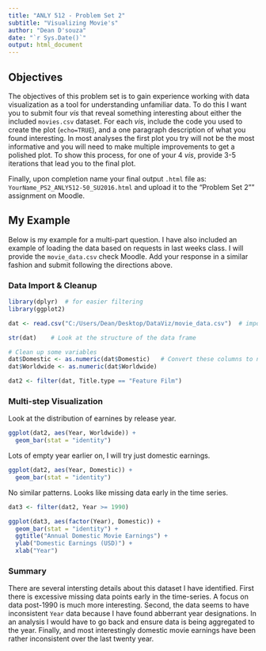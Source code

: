 ```yaml
---
title: "ANLY 512 - Problem Set 2"
subtitle: "Visualizing Movie's"
author: "Dean D'souza"
date: "`r Sys.Date()`"
output: html_document
---
```



## Objectives

The objectives of this problem set is to gain experience working with data visualization as a tool for understanding unfamiliar data. To do this I want you to submit four *vis* that reveal something interesting about either the included `movies.csv` dataset.  For each *vis*, include the code you used to create the plot (`echo=TRUE`), and a one paragraph description of what you found interesting.  In most analyses the first plot you try will not be the most informative and you will need to make multiple improvements to get a polished plot. To show this process, for one of your 4 *vis*, provide 3-5 iterations that lead you to the final plot.  

Finally, upon completion name your final output `.html` file as: `YourName_PS2_ANLY512-50_SU2016.html` and upload it to the "Problem Set 2"" assignment on Moodle.


## My Example

Below is my example for a multi-part question.  I have also included an example of loading the data based on requests in last weeks class.  I will provide the `movie_data.csv` check Moodle.  Add your response in a similar fashion and submit following the directions above.

### Data Import & Cleanup
```r
library(dplyr)  # for easier filtering
library(ggplot2)

dat <- read.csv("C:/Users/Dean/Desktop/DataViz/movie_data.csv")  # import the csv

str(dat)    # Look at the structure of the data frame

# Clean up some variables
dat$Domestic <- as.numeric(dat$Domestic)   # Convert these columns to numeric
dat$Worldwide <- as.numeric(dat$Worldwide)

dat2 <- filter(dat, Title.type == "Feature Film")
```


### Multi-step Visualization

Look at the distribution of earnines by release year.
```r
ggplot(dat2, aes(Year, Worldwide)) +
  geom_bar(stat = "identity")
```

Lots of empty year earlier on, I will try just domestic earnings.
```r
ggplot(dat2, aes(Year, Domestic)) +
  geom_bar(stat = "identity")
```

No similar patterns.  Looks like missing data early in the time series.

```r
dat3 <- filter(dat2, Year >= 1990)

ggplot(dat3, aes(factor(Year), Domestic)) +
  geom_bar(stat = "identity") +
  ggtitle("Annual Domestic Movie Earnings") +
  ylab("Domestic Earnings (USD)") +
  xlab("Year")
```

### Summary

There are several intersting details about this dataset I have identified.  First there is excessive missing data points early in the time-series.  A focus on data post-1990 is much more interesting.  Second, the data seems to have inconsistent `Year` data because I have found abberrant year designations.  In an analysis I would have to go back and ensure data is being aggregated to the year.  Finally, and most interestingly domestic movie earnings have been rather inconsistent over the last twenty year.  




